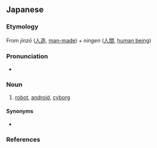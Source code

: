 ==Japanese==
{{ja-kanjitab|じん|ぞう|にん|けん|k4=げん|yomi=on}}

===Etymology===
From ''jinzō'' ([[人造]], [[man-made]]) + ''ningen'' ([[人間]], [[human being]])

===Pronunciation===
* {{ja-pron|yomi=o|じんぞうにんげん|acc=5|acc_ref=NHK}}

===Noun===
{{ja-noun|じんぞうにんげん}}

# [[robot]], [[android]], [[cyborg]]

====Synonyms====
* {{ja-r|ロボット}}

===References===
<references/>